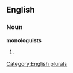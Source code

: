 
==English==

===Noun===
'''monologuists'''

# {{plural of|[[monologuist]]}}

[[Category:English plurals]]